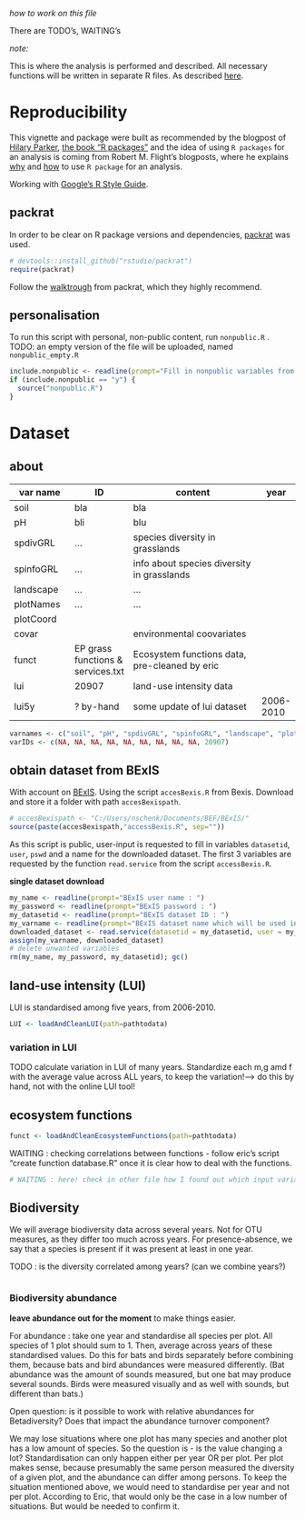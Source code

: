 <!--
%\VignetteEngine{knitr}
%\VignetteIndexEntry{ISMB Twitter Analysis}
-->
*how to work on this file*

There are TODO's, WAITING's


*note:*

This is where the analysis is performed and described.
All necessary functions will be written in separate R files.
As described [here](http://rmflight.github.io/post/vignette-analysis/).


# Reproducibility
This vignette and package were built as recommended by the blogpost of [Hilary Parker](https://hilaryparker.com/2014/04/29/writing-an-r-package-from-scratch/), [the book "R packages"](http://r-pkgs.had.co.nz/) and the idea of using `R packages` for an analysis is coming from Robert M. Flight's blogposts, where he explains [why](http://rmflight.github.io/post/analyses-as-packages/) and [how](http://rmflight.github.io/post/vignette-analysis/) to use `R package` for an analysis.

Working with [Google's R Style Guide](https://google.github.io/styleguide/Rguide.xml).

## packrat
In order to be clear on R package versions and dependencies, [packrat](http://rstudio.github.io/packrat/) was used. 
```r
# devtools::install_github("rstudio/packrat")
require(packrat)
```
Follow the [walktrough](http://rstudio.github.io/packrat/walkthrough.html) from packrat, which they highly recommend.


## personalisation
To run this script with personal, non-public content, run `nonpublic.R` . TODO: an empty version of the file will be uploaded, named `nonpublic_empty.R`

```r
include.nonpublic <- readline(prompt="Fill in nonpublic variables from file nonpublic.Rmd? y or n ")
if (include.nonpublic == "y") {
  source("nonpublic.R")
}
```


# Dataset
## about

| var name   | ID     | content                   | year |
| ---------- | ------ | ------------------------- | ---- |
|   soil     | bla    | bla                       |      |
|   pH       | bli    | blu                       |  |
| spdivGRL   | ... | species diversity in grasslands |  |
| spinfoGRL  | ... | info about species diversity in grasslands |  |
| landscape  | ... | ... |  |
| plotNames  | ... | ... |  |
| plotCoord  | | |  |
| covar      | | environmental coovariates |  |
| funct       | EP grass functions & services.txt | Ecosystem functions data, pre-cleaned by eric |  |
| lui        | 20907 | land-use intensity data |  |
| lui5y      | ? by-hand | some update of lui dataset | 2006-2010 |
```r
varnames <- c("soil", "pH", "spdivGRL", "spinfoGRL", "landscape", "plotNames", "plotCoord", "covar", "funs", "lui")
varIDs <- c(NA, NA, NA, NA, NA, NA, NA, NA, NA, 20907)
```


## obtain dataset from BExIS
With account on [BExIS](https://www.bexis.uni-jena.de). Using the script `accesBexis.R` from Bexis. Download and store it a folder with path `accesBexispath`.
```r
# accesBexispath <- "C:/Users/nschenk/Documents/BEF/BExIS/"
source(paste(accesBexispath,"accessBexis.R", sep=""))
```

As this script is public, user-input is requested to fill in variables `datasetid`, `user`, `pswd` and a name for the downloaded dataset. The first 3 variables are requested by the function `read.service` from the script `accessBexis.R`.

**single dataset download**
```r
my_name <- readline(prompt="BExIS user name : ")
my_password <- readline(prompt="BExIS password : ")
my_datasetid <- readline(prompt="BExIS dataset ID : ")
my_varname <- readline(prompt="BExIS dataset name which will be used in R")
downloaded_dataset <- read.service(datasetid = my_datasetid, user = my_name, pswd = my_password)
assign(my_varname, downloaded_dataset)
# delete unwanted variables
rm(my_name, my_password, my_datasetid); gc()
```


## land-use intensity (LUI)
LUI is standardised among five years, from 2006-2010.
```r
LUI <- loadAndCleanLUI(path=pathtodata)
```
### variation in LUI
TODO calculate variation in LUI of many years. Standardize each m,g amd f with the average value across ALL years, to keep the variation!--> do this by hand, not with the online LUI tool!


## ecosystem functions
```r
funct <- loadAndCleanEcosystemFunctions(path=pathtodata)
```
WAITING : checking correlations between functions - follow eric's script "create function database.R" once it is clear how to deal with the functions.
```r
# WAITING : here! check in other file how I found out which input variables are too correlated to include. 
```


## Biodiversity
We will average biodiversity data across several years. Not for OTU measures, as they differ too much across years. For presence-absence, we say that a species is present if it was present at least in one year. 

TODO : is the diversity correlated among years? (can we combine years?)

```r

```



### Biodiversity abundance
**leave abundance out for the moment** to make things easier.

For abundance : take one year and standardise all species per plot. All species of 1 plot should sum to 1. Then, average across years of these standardised values. Do this for bats and birds separately before combining them, because bats and bird abundances were measured differently. (Bat abundance was the amount of sounds measured, but one bat may produce several sounds. Birds were measured visually and as well with sounds, but different than bats.)

Open question: is it possible to work with relative abundances for Betadiversity? Does that impact the abundance turnover component?

We may lose situations where one plot has many species and another plot has a low amount of species. So the question is - is the value changing a lot? Standardisation can only happen either per year OR per plot. Per plot makes sense, because presumably the same person measured the diversity of a given plot, and the abundance can differ among persons. To keep the situation mentioned above, we would need to standardise per year and not per plot. According to Eric, that would only be the case in a low number of situations. But would be needed to confirm it.


